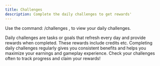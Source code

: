 ```yaml
---
title: Challenges
description: Complete the daily challenges to get rewards'
---
```


Use the command:
/challenges , 
to view your daily challenges.

Daily challenges are tasks or goals that refresh every day and provide rewards when completed. 
These rewards include credits etc.
Completing daily challenges regularly gives you consistent benefits and helps you maximize your earnings and gameplay experience. 
Check your challenges often to track progress and claim your rewards!